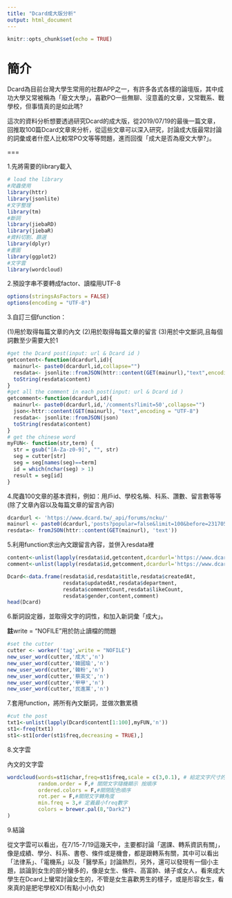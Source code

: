 ```yaml
---
title: "Dcard成大版分析"
output: html_document
---
```


```r
knitr::opts_chunk$set(echo = TRUE)
```


# 簡介


Dcard為目前台灣大學生常用的社群APP之一，有許多各式各樣的論壇版，其中成功大學又常被稱為「廢文大學」，喜歡PO一些無聊、沒意義的文章，又常戰系、戰學校，但事情真的是如此嗎?

這次的資料分析想要透過研究Dcard的成大版，從2019/07/19的最後一篇文章，回推取100篇Dcard文章來分析，從這些文章可以深入研究，討論成大版最常討論的詞彙或者什麼人比較常PO文等等問題，進而回復「成大是否為廢文大學?」。

===

1.先將需要的library載入

```r
# load the library
#爬蟲使用
library(httr)
library(jsonlite)
#文字整理
library(tm)
#斷詞
library(jiebaRD)
library(jiebaR)
#資料切割、篩選
library(dplyr)
#畫圖
library(ggplot2)
#文字雲
library(wordcloud)
```

2.預設字串不要轉成factor、讀檔用UTF-8

```r
options(stringsAsFactors = FALSE)
options(encoding = "UTF-8")

```

3.自訂三個function：

(1)用於取得每篇文章的內文
(2)用於取得每篇文章的留言
(3)用於中文斷詞,且每個詞數至少需要大於1

```r
#get the Dcard post(input: url & Dcard id )
getcontent<-function(dcardurl,id){
  mainurl<- paste0(dcardurl,id,collapse="")
  resdata<- jsonlite::fromJSON(httr::content(GET(mainurl),"text",encoding = "UTF-8"))
  toString(resdata$content)
}
#get all the comment in each post(input: url & Dcard id )
getcomment<-function(dcardurl,id){
  mainurl<- paste0(dcardurl,id,'/comments?limit=50',collapse="")
  json<-httr::content(GET(mainurl), "text",encoding = "UTF-8")
  resdata<- jsonlite::fromJSON(json)
  toString(resdata$content)
}
# get the chinese word
myFUN<- function(str,term) {
  str = gsub("[A-Za-z0-9]", "", str)
  seg = cutter[str]
  seg = seg[names(seg)==term]
  id = which(nchar(seg) > 1)
  result = seg[id]
}
```

4.爬蟲100文章的基本資料，例如：用戶id、學校名稱、科系、讚數、留言數等等(除了文章內容以及每篇文章的留言內容)

```r
dcardurl <- 'https://www.dcard.tw/_api/forums/ncku/'
mainurl <- paste0(dcardurl,'posts?popular=false&limit=100&before=231705029')
resdata<- fromJSON(httr::content(GET(mainurl), 'text'))
```

5.利用function求出內文跟留言內容，並併入resdata裡

```r
content<-unlist(lapply(resdata$id,getcontent,dcardurl='https://www.dcard.tw/_api/posts/'))
comment<-unlist(lapply(resdata$id,getcomment,dcardurl='https://www.dcard.tw/_api/posts/'))

Dcard<-data.frame(resdata$id,resdata$title,resdata$createdAt,
                  resdata$updatedAt,resdata$department,
                  resdata$commentCount,resdata$likeCount,
                  resdata$gender,content,comment)
head(Dcard)
```

6.斷詞設定器，並取得文字的詞性，和加入新詞彙「成大」。

**註**write = "NOFILE"用於防止讀檔的問題

```r
#set the cutter
cutter <- worker('tag',write = "NOFILE")
new_user_word(cutter,'成大','n')
new_user_word(cutter,'韓國瑜','n')
new_user_word(cutter,'韓粉','n')
new_user_word(cutter,'蔡英文','n')
new_user_word(cutter,'甲甲','n')
new_user_word(cutter,'民進黨','n')
```

7.套用function，將所有內文斷詞，並做次數累積

```r
#cut the post
txt1<-unlist(lapply(Dcard$content[1:100],myFUN,'n'))
st1<-freq(txt1)
st1<-st1[order(st1$freq,decreasing = TRUE),]
```

8.文字雲

內文的文字雲

```r
wordcloud(words=st1$char,freq=st1$freq,scale = c(3,0.1), # 給定文字尺寸的區間（向量）
          random.order = F,# 關閉文字隨機顯示 按順序
          ordered.colors = F,#關閉配色順序
          rot.per = F,#關閉文字轉角度
          min.freq = 3,# 定義最小freq數字 
          colors = brewer.pal(8,"Dark2")
)
```


9.結論

從文字雲可以看出，在7/15-7/19這幾天中，主要都討論「選課、轉系資訊有關」，像是成績、學分、科系、書卷、條件或是機會，都是跟轉系有關，其中可以看出「法律系」、「電機系」以及「醫學系」討論熱烈，另外，還可以發現有一個小主題，談論到女生的部分蠻多的，像是女生、條件、高富帥、婊子或女人，看來成大學生在Dcard上蠻常討論女生的，不管是女生喜歡男生的樣子，或是形容女生，看來真的是肥宅學校XD(有點小小仇女)